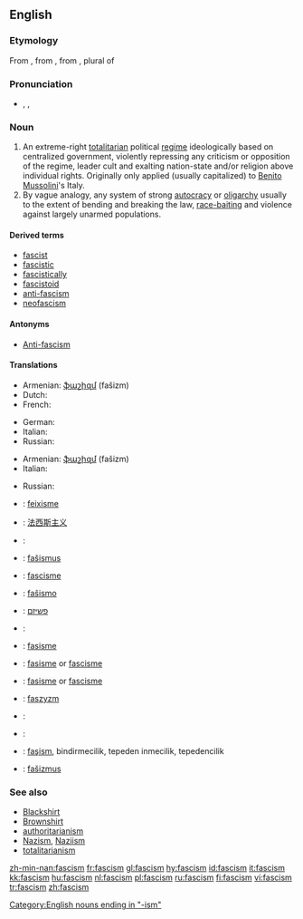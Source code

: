 {{wikipedia}}
==English==

===Etymology===
From {{etyl|it}} {{term|fascismo|lang=it}}, from {{term|fascio||bundle, [[fasces]]|lang=it}}, from {{etyl|la}} {{term|fasces|lang=la}}, plural of {{term|fascis|lang=la}}

===Pronunciation===
* {{enPR|făsh'ĭz(ə)m}}, {{IPA|/ˈfæʃɪz(ə)m/}}, {{SAMPA|/"f{SIz(@)m/}}

===Noun===
{{en-noun}}

# An extreme-right [[totalitarian]] political [[regime]] ideologically based on centralized government, violently repressing any criticism or opposition of the regime, leader cult and exalting nation-state and/or religion above individual rights. Originally only applied (usually capitalized) to [[Benito Mussolini]]'s Italy.
# By vague analogy, any system of strong [[autocracy]] or [[oligarchy]] usually to the extent of bending and breaking the law, [[race-baiting]] and violence against largely unarmed populations.

====Derived terms====
* [[fascist]]
* [[fascistic]]
* [[fascistically]]
* [[fascistoid]]
* [[anti-fascism]]
* [[neofascism]]

====Antonyms====
* [[Anti-fascism]]

====Translations====
{{trans-top|extreme-right totalitarian political regime}}
* Armenian: [[ֆաշիզմ]] (fašizm)
* Dutch: {{t+|nl|fascisme|n}}
* French: {{t+|fr|fascisme|m}}
{{trans-mid}}
* German: {{t+|de|Faschismus|m}}
* Italian: {{t+|it|fascismo|m}}
* Russian: {{t+|ru|фашизм|f|tr=fašizm|sc=Cyrl}}
{{trans-bottom}}

{{trans-top|system of strong autocracy or oligarchy}}
* Armenian: [[ֆաշիզմ]] (fašizm)
* Italian: {{t+|it|fascismo|m}}
{{trans-mid}}
* Russian: {{t+|ru|фашизм|f|tr=fašizm|sc=Cyrl}}
{{trans-bottom}}

{{checktrans-top}}
* {{ttbc|Catalan}}: [[feixisme]] {{m}}
* {{ttbc|Chinese}}: [[法西斯主义]]
* {{ttbc|Croatian}}: {{t-|hr|fašizam|m}}
* {{ttbc|Czech}}: [[fašismus]] {{m}}
* {{ttbc|Danish}}: [[fascisme]] {{c}}
* {{ttbc|Esperanto}}: [[faŝismo]]
* {{ttbc|Hebrew}}: [[פשיזם]]
* {{ttbc|Icelandic}}: {{t-|is|fasismi|m}}
* {{ttbc|Indonesian}}: [[fasisme]]
{{trans-mid}}
* {{ttbc|Norwegian Nynorsk}}: [[fasisme]] or [[fascisme]]
* {{ttbc|Norwegian Bokmål}}: [[fasisme]] or [[fascisme]]
* {{ttbc|Polish}}: [[faszyzm]] {{m}}
* {{ttbc|Spanish}}: {{t+|es|fascismo|m}}
* {{ttbc|Swedish}}: {{t-|sv|fascism|c}}
* {{ttbc|Turkish}}: [[faşism]], bindirmecilik, tepeden inmecilik, tepedencilik
* {{ttbc|Slovak}}: [[fašizmus]]
{{trans-bottom}}

===See also===
<!-- which of these should really be capitalised? -->
* [[Blackshirt]]
* [[Brownshirt]]
* [[authoritarianism]]
* [[Nazism]], [[Naziism]]
* [[totalitarianism]]

[[Category:English nouns ending in "-ism"]]

[[zh-min-nan:fascism]]
[[fr:fascism]]
[[gl:fascism]]
[[hy:fascism]]
[[id:fascism]]
[[it:fascism]]
[[kk:fascism]]
[[hu:fascism]]
[[nl:fascism]]
[[pl:fascism]]
[[ru:fascism]]
[[fi:fascism]]
[[vi:fascism]]
[[tr:fascism]]
[[zh:fascism]]